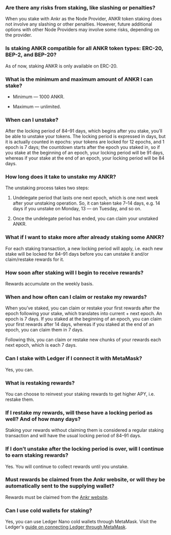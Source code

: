 ### Are there any risks from staking, like slashing or penalties?

When you stake with Ankr as the Node Provider, ANKR token staking does not involve any slashing or other penalties. However, future additional options with other Node Providers may involve some risks, depending on the provider.

### Is staking ANKR compatible for all ANKR token types: ERC-20, BEP-2, and BEP-20?

As of now, staking ANKR is only available on ERC-20.

### What is the minimum and maximum amount of ANKR I can stake?

* Minimum — 1000 ANKR.

* Maximum — unlimited.

### When can I unstake?

After the locking period of 84–91 days, which begins after you stake, you’ll be able to unstake your tokens. The locking period is expressed in days, but it is actually counted in epochs: your tokens are locked for 12 epochs, and 1 epoch is 7 days; the countdown starts after the epoch you staked in, so if you stake at the beginning of an epoch, your locking period will be 91 days, whereas if your stake at the end of an epoch, your locking period will be 84 days.

### How long does it take to unstake my ANKR?

The unstaking process takes two steps:

1. Undelegate period that lasts one next epoch, which is one next week after your unstaking operation. So, it can taken take 7–14 days, e.g. 14 days if you unstake on Monday, 13 — on Tuesday, and so on.

2. Once the undelegate period has ended, you can claim your unstaked ANKR.

### What if I want to stake more after already staking some ANKR?

For each staking transaction, a new locking period will apply, i.e. each new stake will be locked for 84–91 days before you can unstake it and/or claim/restake rewards for it.

### How soon after staking will I begin to receive rewards?

Rewards accumulate on the weekly basis.

### When and how often can I claim or restake my rewards?

When you’ve staked, you can claim or restake your first rewards after the epoch following your stake, which translates into current + next epoch. An epoch is 7 days. If you staked at the beginning of an epoch, you can claim your first rewards after 14 days, whereas if you staked at the end of an epoch, you can claim them in 7 days.  

Following this, you can claim or restake new chunks of your rewards each next epoch, which is each 7 days.

### Can I stake with Ledger if I connect it with MetaMask?

Yes, you can.

### What is restaking rewards?

You can choose to reinvest your staking rewards to get higher APY, i.e. restake them.

### If I restake my rewards, will these have a locking period as well? And of how many days?

Staking your rewards without claiming them is considered a regular staking transaction and will have the usual locking period of 84–91 days.

### If I don’t unstake after the locking period is over, will I continue to earn staking rewards?

Yes. You will continue to collect rewards until you unstake.

### Must rewards be claimed from the Ankr website, or will they be automatically sent to the supplying wallet?

Rewards must be claimed from the [Ankr website](https://www.ankr.com/staking/dashboard/).

### Can I use cold wallets for staking?

Yes, you can use Ledger Nano cold wallets through MetaMask. Visit the Ledger's [guide on connecting Ledger through MetaMask](https://www.ledger.com/academy/security/the-safest-way-to-use-metamask).
